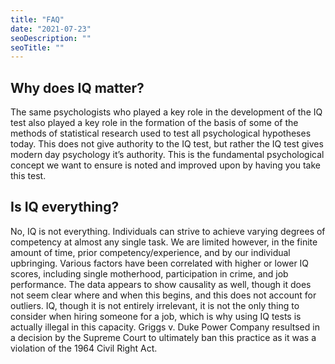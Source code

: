 ```yaml
---
title: "FAQ"
date: "2021-07-23"
seoDescription: ""
seoTitle: ""
---
```

## Why does IQ matter?
The same psychologists who played a key role in the development of the IQ test also played a key role in the formation of the basis of some of the methods of statistical research used to test all psychological hypotheses today. This does not give authority to the IQ test, but rather the IQ test gives modern day psychology it’s authority. This is the fundamental psychological concept we want to ensure is noted and improved upon by having you take this test.

## Is IQ everything?
No, IQ is not everything. Individuals can strive to achieve varying degrees of competency at almost any single task. We are limited however, in the finite amount of time, prior competency/experience, and by our individual upbringing. Various factors have been correlated with higher or lower IQ scores, including single motherhood, participation in crime, and job performance. The data appears to show causality as well, though it does not seem clear where and when this begins, and this does not account for outliers. IQ, though it is not entirely irrelevant, it is not the only thing to consider when hiring someone for a job, which is why using IQ tests is actually illegal in this capacity. Griggs v. Duke Power Company resultsed in a decision by the Supreme Court to ultimately ban this practice as it was a violation of the 1964 Civil Right Act.
